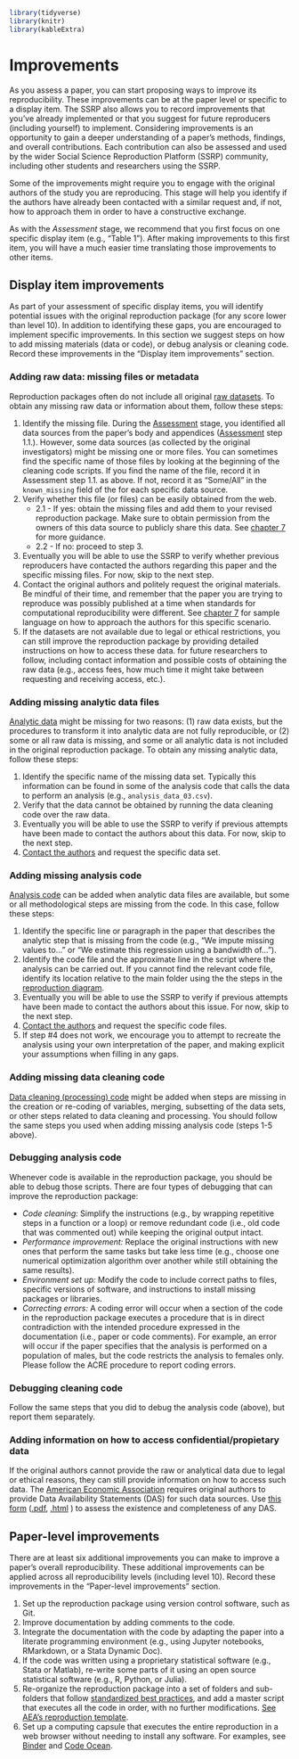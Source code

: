 ```r
library(tidyverse)
library(knitr)
library(kableExtra)
```
# Improvements   

As you assess a paper, you can start proposing ways to improve its reproducibility. These improvements can be at the paper level or specific to a display item. The SSRP also allows you to record improvements that you've already implemented or that you suggest for future reproducers (including yourself) to implement. Considering improvements is an opportunity to gain a deeper understanding of a paper's methods, findings, and overall contributions. Each contribution can also be assessed and used by the wider Social Science Reproduction Platform (SSRP) community, including other students and researchers using the SSRP.

Some of the improvements might require you to engage with the original authors of the study you are reproducing. This stage will help you identify if the authors have already been contacted with a similar request and, if not, how to approach them in order to have a constructive exchange.  

As with the *Assessment* stage, we recommend that you first focus on one specific display item (e.g., “Table 1”). After making improvements to this first item, you will have a much easier time translating those improvements to other items.   

## Display item improvements {#di-imp}

As part of your assessment of specific display items, you will identify potential issues with the original reproduction package (for any score lower than level 10). In addition to identifying these gaps, you are encouraged to implement specific improvements. In this section we suggest steps on how to add missing materials (data or code), or debug analysis or cleaning code. Record these improvements in the "Display item improvements" section.

### Adding raw data: missing files or metadata {#rd}

Reproduction packages often do not include all original [raw datasets](#describe-inputs). To obtain any missing raw data or information about them, follow these steps:

1. Identify the missing file. During the [Assessment](#assessment) stage, you identified all data sources from the paper's body and appendices ([Assessment](https://www.socialsciencereproduction.org/reproductions/6f421270-24a1-4540-af26-a91a3eb76d1d/assessment?step=0) step 1.1.). However, some data sources (as collected by the original investigators) might be missing one or more files. You can sometimes find the specific name of those files by looking at the beginning of the cleaning code scripts. If you find the name of the file, record it in Assessment step 1.1. as above. If not, record it as “Some/All" in the `known_missing` field of the for each specific data source.      
2. Verify whether this file (or files) can be easily obtained from the web.   
      - 2.1 - If yes: obtain the missing files and add them to your revised reproduction package. Make sure to obtain permission from the owners of this data source to publicly share this data. See [chapter 7](https://bitss.github.io/ACRE/guidance-for-a-constructive-exchange-between-reproducers-and-original-authors.html) for more guidance.   
      - 2.2 - If no: proceed to step 3.   
3. Eventually you will be able to use the SSRP to verify whether previous reproducers have contacted the authors regarding this paper and the specific missing files. For now, skip to the next step. 
4. Contact the original authors and politely request the original materials. Be mindful of their time, and remember that the paper you are trying to reproduce was possibly published at a time when standards for computational reproducibility were different. See [chapter 7](https://bitss.github.io/ACRE/guidance-for-a-constructive-exchange-between-reproducers-and-original-authors.html) for sample language on how to approach the authors for this specific scenario.  
5. If the datasets are not available due to legal or ethical restrictions, you can still improve the reproduction package by providing detailed instructions on how to access these data. for future researchers to follow, including contact information and possible costs of obtaining the raw data (e.g., access fees, how much time it might take between requesting and receiving access, etc.).

### Adding missing analytic data files {#ad}

[Analytic data](#describe-inputs) might be missing for two reasons: (1) raw data exists, but the procedures to transform it into analytic data are not fully reproducible, or (2) some or all raw data is missing, and some or all analytic data is not included in the original reproduction package. To obtain any missing analytic data, follow these steps:

1. Identify the specific name of the missing data set. Typically this information can be found in some of the analysis code that calls the data to perform an analysis (e.g., `analysis_data_03.csv`).   
2. Verify that the data cannot be obtained by running the data cleaning code over the raw data.    
3. Eventually you will be able to use the SSRP to verify if previous attempts have been made to contact the authors about this data. For now, skip to the next step.    
4. [Contact the authors](#tips-for-communication) and request the specific data set.

### Adding missing analysis code {#ac}
[Analysis code](#describe-inputs) can be added when analytic data files are available, but some or all methodological steps are missing from the code. In this case, follow these steps:  

1. Identify the specific line or paragraph in the paper that describes the analytic step that is missing from the code (e.g., “We impute missing values to...” or “We estimate this regression using a bandwidth of...”).  
2. Identify the code file and the approximate line in the script where the analysis can be carried out. If you cannot find the relevant code file, identify its location relative to the main folder using the the steps in the [reproduction diagram](#diagram).   
3. Eventually you will be able to use the SSRP to verify if previous attempts have been made to contact the authors about this issue. For now, skip to the next step.
4. [Contact the authors](#tips-for-communication) and request the specific code files.     
5. If step #4 does not work, we encourage you to attempt to recreate the analysis using your own interpretation of the paper, and making explicit your assumptions when filling in any gaps.   

### Adding missing data cleaning code {#cc}  

[Data cleaning (processing) code](#describe-inputs) might be added when steps are missing in the creation or re-coding of variables, merging, subsetting of the data sets, or other steps related to data cleaning and processing. You should follow the same steps you used when adding missing analysis code (steps 1-5 above).  

### Debugging analysis code  {#dac}

Whenever code is available in the reproduction package, you should be able to debug those scripts. There are four types of debugging that can improve the reproduction package:  

- *Code cleaning:* Simplify the instructions (e.g., by wrapping repetitive steps in a function or a loop) or remove redundant code (i.e., old code that was commented out) while keeping the original output intact.  
- *Performance improvement:* Replace the original instructions with new ones that perform the same tasks but take less time (e.g., choose one numerical optimization algorithm over another while still obtaining the same results).    
- *Environment set up:* Modify the code to include correct paths to files, specific versions of software, and instructions to install missing packages or libraries.    
- *Correcting errors:* A coding error will occur when a section of the code in the reproduction package executes a procedure that is in direct contradiction with the intended procedure expressed in the documentation (i.e., paper or code comments). For example, an error will occur if the paper specifies that the analysis is performed on a population of males, but the code restricts the analysis to females only. Please follow the ACRE procedure to report coding errors.  


### Debugging cleaning code 

Follow the same steps that you did to debug the analysis code (above), but report them separately.  

<!--
### Reporting results    

Track all the different types of improvements you make and record in [this standardized spreadsheet](https://docs.google.com/spreadsheets/d/1LUIdVFH0OfR70C7z07TYeE-uWzKI_JIeWUMaYhqEKK0/edit#gid=0&range=A3) with the following structure:   

```r
improvements <- data.frame(output_name = c("table 1", "table 1", "table 1", "figure 1", "figure 1", "inline 1", "..."),
                           imprv = c("+AD", "+RD", "DCC", "+CC", "DAC", "DAC", "..."),
                           description_of_added_files = c("ADD EXAMPLES", "ADD EXAMPLES", "ADD EXAMPLES", "", "", "", "..."),
                           lvl= c("5", "5", "5", "6", "6", "8", "..."))

improvements %>%
    knitr::kable(caption = "Level-specific quality improvements: add data/code, debug code")
```

-->


### Adding information on how to access confidential/propietary data

If the original authors cannot provide the raw or analytical data due to legal or ethical reasons, they can still provide information on how to access such data. The [American Economic Association](https://www.aeaweb.org/journals/data/data-code-policy#statement) requires original authors to provide Data Availability Statements (DAS) for such data sources. Use [this form](sample-DAS.md) ([.pdf](sample-DAS.pdf), [.html](sample-DAS.html) ) to assess the existence and completeness of any DAS.  


##  Paper-level improvements {#paper-level}

<!-- future task: provide more guidance on each of the items below -->

There are at least  six additional improvements you can make to improve a paper's overall reproducibility. These additional improvements can be applied across all reproducibility levels (including level 10). Record these improvements in the "Paper-level improvements" section.   

1. Set up the reproduction package using version control software, such as Git.
2. Improve documentation by adding comments to the code.
3. Integrate the documentation with the code by adapting the paper into a literate programming environment (e.g., using Jupyter notebooks, RMarkdown, or a Stata Dynamic Doc).
4. If the code was written using a proprietary statistical software (e.g., Stata or Matlab), re-write some parts of it using an open source statistical software (e.g., R, Python, or Julia).
5. Re-organize the reproduction package into a set of folders and sub-folders that follow [standardized best practices](https://www.projecttier.org/tier-protocol/specifications/#overview-of-the-documentation), and add a master script that executes all the code in order, with no further modifications. [See AEA's reproduction template](https://github.com/AEADataEditor/replication-template).  
6. Set up a computing capsule that executes the entire reproduction in a web browser without needing to install any software. For examples, see [Binder](https://mybinder.org/) and [Code Ocean](https://codeocean.com/).


